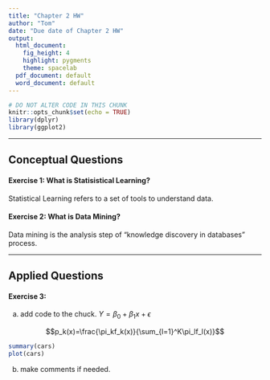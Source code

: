 ```yaml
---
title: "Chapter 2 HW"
author: "Tom"
date: "Due date of Chapter 2 HW"
output:
  html_document:
    fig_height: 4
    highlight: pygments
    theme: spacelab
  pdf_document: default
  word_document: default
---
```


```r
# DO NOT ALTER CODE IN THIS CHUNK
knitr::opts_chunk$set(echo = TRUE)
library(dplyr)
library(ggplot2)
```

* * *

## Conceptual Questions


#### Exercise 1: What is Statisistical Learning?

Statistical Learning refers to a set of tools to understand data.



#### Exercise 2: What is Data Mining?

Data mining is the analysis step of "knowledge discovery in databases" process.

* * *

## Applied Questions

#### Exercise 3: 
(a) add code to the chuck. $Y=\beta_0+\beta_1x+\epsilon$

$$p_k(x)=\frac{\pi_kf_k(x)}{\sum_{l=1}^K\pi_lf_l(x)}$$  


```r
summary(cars)
plot(cars)
```

(b) make comments if needed.






